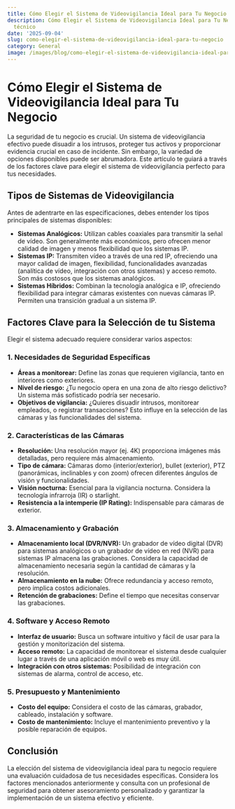 ```yaml
---
title: Cómo Elegir el Sistema de Videovigilancia Ideal para Tu Negocio
description: Cómo Elegir el Sistema de Videovigilancia Ideal para Tu Negocio — artículo
  técnico
date: '2025-09-04'
slug: como-elegir-el-sistema-de-videovigilancia-ideal-para-tu-negocio
category: General
image: /images/blog/como-elegir-el-sistema-de-videovigilancia-ideal-para-tu-negocio/como-elegir-el-sistema-de-videovigilancia-ideal-para-tu-negocio-hero-001.webp
---
```


# Cómo Elegir el Sistema de Videovigilancia Ideal para Tu Negocio

La seguridad de tu negocio es crucial. Un sistema de videovigilancia efectivo puede disuadir a los intrusos, proteger tus activos y proporcionar evidencia crucial en caso de incidente. Sin embargo, la variedad de opciones disponibles puede ser abrumadora. Este artículo te guiará a través de los factores clave para elegir el sistema de videovigilancia perfecto para tus necesidades.

## Tipos de Sistemas de Videovigilancia

Antes de adentrarte en las especificaciones, debes entender los tipos principales de sistemas disponibles:

* **Sistemas Analógicos:** Utilizan cables coaxiales para transmitir la señal de vídeo. Son generalmente más económicos, pero ofrecen menor calidad de imagen y menos flexibilidad que los sistemas IP.
* **Sistemas IP:** Transmiten vídeo a través de una red IP, ofreciendo una mayor calidad de imagen, flexibilidad, funcionalidades avanzadas (analítica de vídeo, integración con otros sistemas) y acceso remoto.  Son más costosos que los sistemas analógicos.
* **Sistemas Híbridos:** Combinan la tecnología analógica e IP, ofreciendo flexibilidad para integrar cámaras existentes con nuevas cámaras IP.  Permiten una transición gradual a un sistema IP.


## Factores Clave para la Selección de tu Sistema

Elegir el sistema adecuado requiere considerar varios aspectos:

### 1.  Necesidades de Seguridad Específicas

* **Áreas a monitorear:** Define las zonas que requieren vigilancia, tanto en interiores como exteriores.
* **Nivel de riesgo:**  ¿Tu negocio opera en una zona de alto riesgo delictivo? Un sistema más sofisticado podría ser necesario.
* **Objetivos de vigilancia:**  ¿Quieres disuadir intrusos, monitorear empleados, o registrar transacciones?  Esto influye en la selección de las cámaras y las funcionalidades del sistema.


### 2.  Características de las Cámaras

* **Resolución:**  Una resolución mayor (ej. 4K) proporciona imágenes más detalladas, pero requiere más almacenamiento.
* **Tipo de cámara:**  Cámaras domo (interior/exterior), bullet (exterior), PTZ (panorámicas, inclinables y con zoom) ofrecen diferentes ángulos de visión y funcionalidades.
* **Visión nocturna:**  Esencial para la vigilancia nocturna.  Considera la tecnología infrarroja (IR) o starlight.
* **Resistencia a la intemperie (IP Rating):**  Indispensable para cámaras de exterior.


### 3.  Almacenamiento y Grabación

* **Almacenamiento local (DVR/NVR):**  Un grabador de vídeo digital (DVR) para sistemas analógicos o un grabador de vídeo en red (NVR) para sistemas IP almacena las grabaciones.  Considera la capacidad de almacenamiento necesaria según la cantidad de cámaras y la resolución.
* **Almacenamiento en la nube:**  Ofrece redundancia y acceso remoto, pero implica costos adicionales.
* **Retención de grabaciones:**  Define el tiempo que necesitas conservar las grabaciones.


### 4.  Software y Acceso Remoto

* **Interfaz de usuario:**  Busca un software intuitivo y fácil de usar para la gestión y monitorización del sistema.
* **Acceso remoto:**  La capacidad de monitorear el sistema desde cualquier lugar a través de una aplicación móvil o web es muy útil.
* **Integración con otros sistemas:**  Posibilidad de integración con sistemas de alarma, control de acceso, etc.


### 5.  Presupuesto y Mantenimiento

* **Costo del equipo:**  Considera el costo de las cámaras, grabador, cableado, instalación y software.
* **Costo de mantenimiento:**  Incluye el mantenimiento preventivo y la posible reparación de equipos.


## Conclusión

La elección del sistema de videovigilancia ideal para tu negocio requiere una evaluación cuidadosa de tus necesidades específicas.  Considera los factores mencionados anteriormente y consulta con un profesional de seguridad para obtener asesoramiento personalizado y garantizar la implementación de un sistema efectivo y eficiente.
